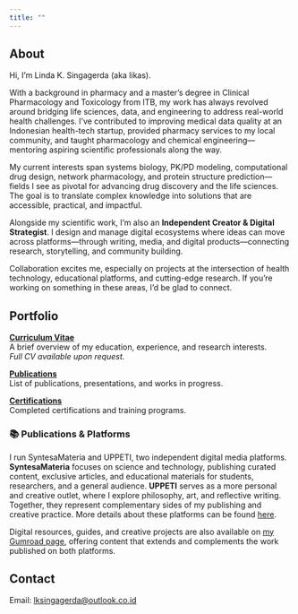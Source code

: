 ```yaml
---
title: ""
---
```


## About

Hi, I’m Linda K. Singagerda (aka likas).

With a background in pharmacy and a master’s degree in Clinical Pharmacology and Toxicology from ITB, my work has always revolved around bridging life sciences, data, and engineering to address real-world health challenges. I’ve contributed to improving medical data quality at an Indonesian health-tech startup, provided pharmacy services to my local community, and taught pharmacology and chemical engineering—mentoring aspiring scientific professionals along the way.

My current interests span systems biology, PK/PD modeling, computational drug design, network pharmacology, and protein structure prediction—fields I see as pivotal for advancing drug discovery and the life sciences. The goal is to translate complex knowledge into solutions that are accessible, practical, and impactful.

Alongside my scientific work, I’m also an **Independent Creator & Digital Strategist**. I design and manage digital ecosystems where ideas can move across platforms—through writing, media, and digital products—connecting research, storytelling, and community building.

Collaboration excites me, especially on projects at the intersection of health technology, educational platforms, and cutting-edge research. If you’re working on something in these areas, I’d be glad to connect.

## Portfolio

::: { .grid grid-columns=3 }

::: {.card}
[**Curriculum Vitae**](cv.qmd)  
A brief overview of my education, experience, and research interests.  
*Full CV available upon request.*
:::

::: {.card}
[**Publications**](publications.qmd)  
List of publications, presentations, and works in progress.
:::

::: {.card}
[**Certifications**](certifications.qmd)  
Completed certifications and training programs.  
:::

:::

### 📚 Publications & Platforms

I run SyntesaMateria and UPPETI, two independent digital media platforms. **SyntesaMateria** focuses on science and technology, publishing curated content, exclusive articles, and educational materials for students, researchers, and a general audience. **UPPETI** serves as a more personal and creative outlet, where I explore philosophy, art, and reflective writing. Together, they represent complementary sides of my publishing and creative practice. More details about these platforms can be found [here](https://lk01sg.github.io/media.html).

Digital resources, guides, and creative projects are also available on [my Gumroad page](https://lk01sg.gumroad.com/), offering content that extends and complements the work published on both platforms.

## Contact

Email: <lksingagerda@outlook.co.id>

<div class="social-icons">
  <a href="https://x.com/lk01sg" target="_blank"><i class="bi bi-twitter-x"></i></a>
  <a href="https://instagram.com/lk01sg" target="_blank"><i class="bi bi-instagram"></i></a>
  <a href="https://github.com/lk01sg" target="_blank"><i class="bi bi-github"></i></a>
</div>

